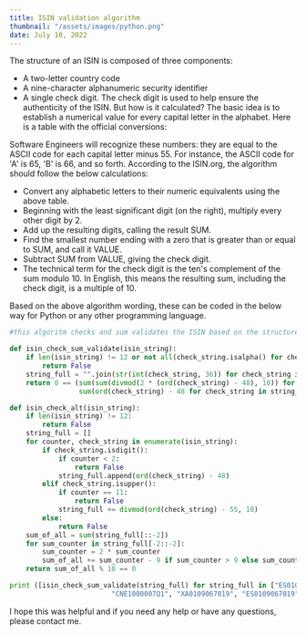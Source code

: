 ```yaml
---
title: ISIN validation algorithm
thumbnail: "/assets/images/python.png"
date: July 10, 2022
---
```


The structure of an ISIN is composed of three components:

- A two-letter country code
- A nine-character alphanumeric security identifier
- A single check digit.
  The check digit is used to help ensure the authenticity of the ISIN. But how is it calculated?
  The basic idea is to establish a numerical value for every capital letter in the alphabet. Here is a table with the official conversions:

Software Engineers will recognize these numbers: they are equal to the ASCII code for each capital letter minus 55. For instance, the ASCII code for 'A' is 65, 'B' is 66, and so forth. According to the ISIN.org, the algorithm should follow the below calculations:

- Convert any alphabetic letters to their numeric equivalents using the above table.
- Beginning with the least significant digit (on the right), multiply every other digit by 2.
- Add up the resulting digits, calling the result SUM.
- Find the smallest number ending with a zero that is greater than or equal to SUM, and call it VALUE.
- Subtract SUM from VALUE, giving the check digit.
- The technical term for the check digit is the ten's complement of the sum modulo 10. In English, this means the resulting sum, including the check digit, is a multiple of 10.

Based on the above algorithm wording, these can be coded in the below way for Python or any other programming language.

```python
#this algoritm checks and sum validates the ISIN based on the structure and numbers, this can be cross checked with the proper isin_string

def isin_check_sum_validate(isin_string):
    if len(isin_string) != 12 or not all(check_string.isalpha() for check_string in isin_string[:2]) or not all(check_string.isalnum() for check_string in isin_string[2:]):
        return False
    string_full = "".join(str(int(check_string, 36)) for check_string in isin_string)
    return 0 == (sum(sum(divmod(2 * (ord(check_string) - 48), 10)) for check_string in string_full[-2::-2]) +
                 sum(ord(check_string) - 48 for check_string in string_full[::-2])) % 10

def isin_check_alt(isin_string):
    if len(isin_string) != 12:
        return False
    string_full = []
    for counter, check_string in enumerate(isin_string):
        if check_string.isdigit():
            if counter < 2:
                return False
            string_full.append(ord(check_string) - 48)
        elif check_string.isupper():
            if counter == 11:
                return False
            string_full += divmod(ord(check_string) - 55, 10)
        else:
            return False
    sum_of_all = sum(string_full[::-2])
    for sum_counter in string_full[-2::-2]:
        sum_counter = 2 * sum_counter
        sum_of_all += sum_counter - 9 if sum_counter > 9 else sum_counter
    return sum_of_all % 10 == 0

print ([isin_check_sum_validate(string_full) for string_full in ["ES0109067019", "GB0002374006", "HK0941009539", "US037833100G",
                         "CNE1000007Q1", "XA0109067019", "ES0109067019"]])
```

I hope this was helpful and if you need any help or have any questions, please contact me.

